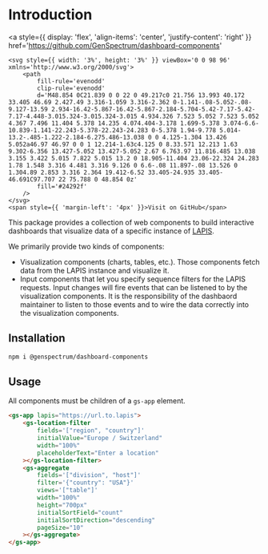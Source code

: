 [//]: # "This file is prefixed with _ so that it is found first and used as Storybook's landing page"


<Meta title='Introduction' />

# Introduction

<a
    style={{ display: 'flex', 'align-items': 'center', 'justify-content': 'right' }}
    href='https://github.com/GenSpectrum/dashboard-components'
>
    <svg style={{ width: '3%', height: '3%' }} viewBox='0 0 98 96' xmlns='http://www.w3.org/2000/svg'>
        <path
            fill-rule='evenodd'
            clip-rule='evenodd'
            d='M48.854 0C21.839 0 0 22 0 49.217c0 21.756 13.993 40.172 33.405 46.69 2.427.49 3.316-1.059 3.316-2.362 0-1.141-.08-5.052-.08-9.127-13.59 2.934-16.42-5.867-16.42-5.867-2.184-5.704-5.42-7.17-5.42-7.17-4.448-3.015.324-3.015.324-3.015 4.934.326 7.523 5.052 7.523 5.052 4.367 7.496 11.404 5.378 14.235 4.074.404-3.178 1.699-5.378 3.074-6.6-10.839-1.141-22.243-5.378-22.243-24.283 0-5.378 1.94-9.778 5.014-13.2-.485-1.222-2.184-6.275.486-13.038 0 0 4.125-1.304 13.426 5.052a46.97 46.97 0 0 1 12.214-1.63c4.125 0 8.33.571 12.213 1.63 9.302-6.356 13.427-5.052 13.427-5.052 2.67 6.763.97 11.816.485 13.038 3.155 3.422 5.015 7.822 5.015 13.2 0 18.905-11.404 23.06-22.324 24.283 1.78 1.548 3.316 4.481 3.316 9.126 0 6.6-.08 11.897-.08 13.526 0 1.304.89 2.853 3.316 2.364 19.412-6.52 33.405-24.935 33.405-46.691C97.707 22 75.788 0 48.854 0z'
            fill='#24292f'
        />
    </svg>
    <span style={{ 'margin-left': '4px' }}>Visit on GitHub</span>
</a>

This package provides a collection of web components to build interactive dashboards that visualize
data of a specific instance of [LAPIS](https://github.com/GenSpectrum/LAPIS).

We primarily provide two kinds of components:

- Visualization components (charts, tables, etc.).
  Those components fetch data from the LAPIS instance and visualize it.
- Input components that let you specify sequence filters for the LAPIS requests.
  Input changes will fire events that can be listened to by the visualization components. It is the responsibility of the dashbaord maintainer to listen to those events and to wire the data correctly into the visualization components.

## Installation

```bash
npm i @genspectrum/dashboard-components
```

## Usage

All components must be children of a `gs-app` element.

```html
<gs-app lapis="https://url.to.lapis">
    <gs-location-filter
        fields='["region", "country"]'
        initialValue="Europe / Switzerland"
        width="100%"
        placeholderText="Enter a location"
    ></gs-location-filter>
    <gs-aggregate
        fields='["division", "host"]'
        filter='{"country": "USA"}'
        views='["table"]'
        width="100%"
        height="700px"
        initialSortField="count"
        initialSortDirection="descending"
        pageSize="10"
    ></gs-aggregate>
</gs-app>
```
